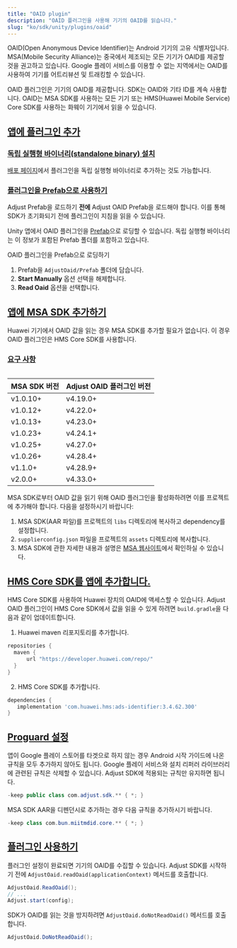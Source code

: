 ```yaml
---
title: "OAID plugin"
description: "OAID 플러그인을 사용해 기기의 OAID를 읽습니다."
slug: "ko/sdk/unity/plugins/oaid"
---
```


OAID\(Open Anonymous Device Identifier\)는 Android 기기의 고유 식별자입니다. MSA\(Mobile Security Alliance\)는 중국에서 제조되는 모든 기기가 OAID를 제공할 것을 권고하고 있습니다. Google 플레이 서비스를 이용할 수 없는 지역에서는 OAID를 사용하여 기기를 어트리뷰션 및 트래킹할 수 있습니다.

OAID 플러그인은 기기의 OAID를 제공합니다. SDK는 OAID와 기타 ID를 계속 사용합니다. OAID는 MSA SDK를 사용하는 모든 기기 또는 HMS\(Huawei Mobile Service\) Core SDK를 사용하는 화웨이 기기에서 읽을 수 있습니다.

## [앱에 플러그인 추가](add-the-plugin-to-your-app)

### [독립 실행형 바이너리\(standalone binary\) 설치](install-standalone-binary)

[배포 페이지](https://github.com/adjust/android_sdk/releases)에서 플러그인을 독립 실행형 바이너리로 추가하는 것도 가능합니다.

### [플러그인을 Prefab으로 사용하기](use-the-plugin-as-a-prefab)

<Callout type="note">

Adjust Prefab을 로드하기 **전에** Adjust OAID Prefab을 로드해야 합니다. 이를 통해 SDK가 초기화되기 전에 플러그인이 지침을 읽을 수 있습니다.

</Callout>

Unity 앱에서 OAID 플러그인을 [Prefab](https://docs.unity3d.com/Manual/Prefabs.html)으로 로딩할 수 있습니다. 독립 실행형 바이너리는 이 정보가 포함된 Prefab 폴더를 포함하고 있습니다.

OAID 플러그인을 Prefab으로 로딩하기

1. Prefab을 `AdjustOaid/Prefab` 폴더에 담습니다.
2. **Start Manually** 옵션 선택을 해제합니다.
3. **Read Oaid** 옵션을 선택합니다.

## [앱에 MSA SDK 추가하기](add-the-msa-sdk-to-your-app)

<Callout type="note">

Huawei 기기에서 OAID 값을 읽는 경우 MSA SDK를 추가할 필요가 없습니다. 이 경우 OAID 플러그인은 HMS Core SDK를 사용합니다.

</Callout>

### [요구 사항](requirements)

<Table>

| MSA SDK 버전 | Adjust OAID 플러그인 버전 |
| ------------ | ------------------------- |
| v1\.0\.10\+  | v4\.19\.0\+               |
| v1\.0\.12\+  | v4\.22\.0\+               |
| v1\.0\.13\+  | v4\.23\.0\+               |
| v1\.0\.23\+  | v4\.24\.1\+               |
| v1\.0\.25\+  | v4\.27\.0\+               |
| v1\.0\.26\+  | v4\.28\.4\+               |
| v1\.1\.0\+   | v4\.28\.9\+               |
| v2\.0\.0\+   | v4\.33\.0\+               |

</Table>

MSA SDK로부터 OAID 값을 읽기 위해 OAID 플러그인을 활성화하려면 이를 프로젝트에 추가해야 합니다. 다음을 설정하시기 바랍니다:

1. MSA SDK\(AAR 파일\)를 프로젝트의 `libs` 디렉토리에 복사하고 dependency를 설정합니다.
2. `supplierconfig.json` 파일을 프로젝트의 `assets` 디렉토리에 복사합니다.
3. MSA SDK에 관한 자세한 내용과 설명은 [MSA 웹사이트](http://www.msa-alliance.cn/col.jsp?id=120)에서 확인하실 수 있습니다.

## [HMS Core SDK를 앱에 추가합니다.](add-the-hms-core-sdk-to-your-app)

HMS Core SDK를 사용하여 Huawei 장치의 OAID에 액세스할 수 있습니다. Adjust OAID 플러그인이 HMS Core SDK에서 값을 읽을 수 있게 하려면 `build.gradle`을 다음과 같이 업데이트합니다.

1. Huawei maven 리포지토리를 추가합니다.

```groovy
repositories {
  maven {
      url "https://developer.huawei.com/repo/"
  }
}
```

2. HMS Core SDK를 추가합니다.

```groovy
dependencies {
   implementation 'com.huawei.hms:ads-identifier:3.4.62.300'
}
```

## [Proguard 설정](proguard-settings)

앱이 Google 플레이 스토어를 타겟으로 하지 않는 경우 Android 시작 가이드에 나온 규칙을 모두 추가하지 않아도 됩니다. Google 플레이 서비스와 설치 리퍼러 라이브러리에 관련된 규칙은 삭제할 수 있습니다. Adjust SDK에 적용되는 규칙만 유지하면 됩니다.

```java
-keep public class com.adjust.sdk.** { *; }
```

MSA SDK AAR을 디펜던시로 추가하는 경우 다음 규칙을 추가하시기 바랍니다.

```java
-keep class com.bun.miitmdid.core.** { *; }
```

## [플러그인 사용하기](use-the-plugin)

플러그인 설정이 완료되면 기기의 OAID를 수집할 수 있습니다. Adjust SDK를 시작하기 전에 `AdjustOaid.readOaid(applicationContext)` 메서드를 호출합니다.

```cs
AdjustOaid.ReadOaid();
// ...
Adjust.start(config);
```

SDK가 OAID를 읽는 것을 방지하려면 `AdjustOaid.doNotReadOaid()` 메서드를 호출합니다.

```cs
AdjustOaid.DoNotReadOaid();
```
